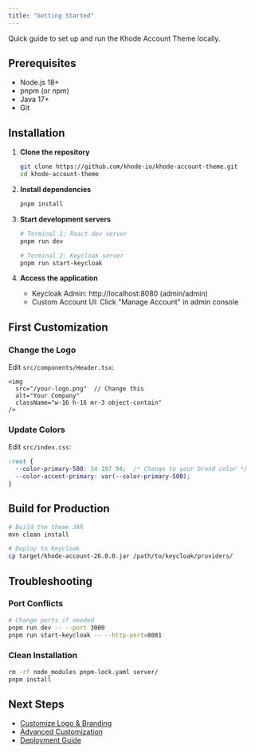 ```yaml
---
title: "Getting Started"
---
```


Quick guide to set up and run the Khode Account Theme locally.

## Prerequisites

- Node.js 18+
- pnpm (or npm)
- Java 17+
- Git

## Installation

1. **Clone the repository**
   ```bash
   git clone https://github.com/khode-io/khode-account-theme.git
   cd khode-account-theme
   ```

2. **Install dependencies**
   ```bash
   pnpm install
   ```

3. **Start development servers**
   ```bash
   # Terminal 1: React dev server
   pnpm run dev
   
   # Terminal 2: Keycloak server
   pnpm run start-keycloak
   ```

4. **Access the application**
   - Keycloak Admin: http://localhost:8080 (admin/admin)
   - Custom Account UI: Click "Manage Account" in admin console

## First Customization

### Change the Logo

Edit `src/components/Header.tsx`:
```tsx
<img
  src="/your-logo.png"  // Change this
  alt="Your Company"
  className="w-16 h-16 mr-3 object-contain"
/>
```

### Update Colors

Edit `src/index.css`:
```css
:root {
  --color-primary-500: 34 197 94;  /* Change to your brand color */
  --color-accent-primary: var(--color-primary-500);
}
```

## Build for Production

```bash
# Build the theme JAR
mvn clean install

# Deploy to Keycloak
cp target/khode-account-26.0.0.jar /path/to/keycloak/providers/
```

## Troubleshooting

### Port Conflicts
```bash
# Change ports if needed
pnpm run dev -- --port 3000
pnpm run start-keycloak -- --http-port=8081
```

### Clean Installation
```bash
rm -rf node_modules pnpm-lock.yaml server/
pnpm install
```

## Next Steps

- [Customize Logo & Branding](./logo-branding.mdx)
- [Advanced Customization](./customization-guide.mdx)
- [Deployment Guide](./deployment.mdx)
